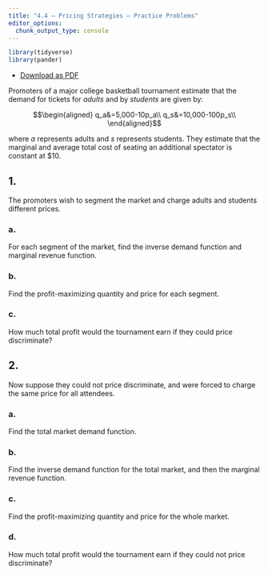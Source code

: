 ```yaml
---
title: "4.4 — Pricing Strategies — Practice Problems"
editor_options: 
  chunk_output_type: console
---
```


```r
library(tidyverse)
library(pander)
```

- [<i class="fas fa-file-pdf"></i> Download as PDF](/practice/4.3-practice.pdf)

Promoters of a major college basketball tournament estimate that the demand for tickets for *adults* and by *students* are given by:

$$\begin{aligned}
q_a&=5,000-10p_a\\
q_s&=10,000-100p_s\\
\end{aligned}$$

where $a$ represents adults and $s$ represents students. They estimate that the marginal and average total cost of seating an additional spectator is constant at $10.

## 1.

The promoters wish to segment the market and charge adults and students different prices.

### a.

For each segment of the market, find the inverse demand function and marginal revenue function.

### b.

Find the profit-maximizing quantity and price for each segment.

### c.

How much total profit would the tournament earn if they could price discriminate?

## 2. 

Now suppose they could not price discriminate, and were forced to charge the same price for all attendees.

### a. 

Find the total market demand function.

### b.

Find the inverse demand function for the total market, and then the marginal revenue function. 

### c.

Find the profit-maximizing quantity and price for the whole market. 

### d.

How much total profit would the tournament earn if they could not price discriminate?
